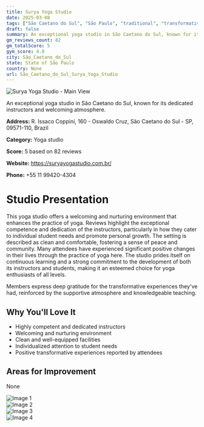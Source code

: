 ```yaml
---
title: Surya Yoga Studio
date: 2025-03-08
tags: ["São Caetano do Sul", "São Paulo", "traditional", "transformative", "welcoming", "community-focused", "São Caetano do Sul"]  
draft: false
summary: An exceptional yoga studio in São Caetano do Sul, known for its dedicated instructors and welcoming atmosphere.
gm_reviews_count: 82
gm_totalScore: 5
gym_score: 4.8
city: São_Caetano_do_Sul
state: State of São Paulo
country: None
url: São_Caetano_do_Sul_Surya_Yoga_Studio
---
```


<div className="aspect-[16/9] relative my-8">
  <img 
    src="https://lh5.googleusercontent.com/p/AF1QipMiBro3L93b1OM5pof7t6ChRfGKpUqujx67PTGT=w1920-h1080-k-no"
    alt="Surya Yoga Studio - Main View"
    className="object-cover absolute inset-0 w-full h-full rounded-lg"
  />
</div>

An exceptional yoga studio in São Caetano do Sul, known for its dedicated instructors and welcoming atmosphere.

**Address:** R. Issaco Coppini, 160 - Oswaldo Cruz, São Caetano do Sul - SP, 09571-110, Brazil

**Category:** Yoga studio

**Score:** 5 based on 82 reviews

**Website:** https://suryayogastudio.com.br/

**Phone:** +55 11 99420-4304

# Studio Presentation

This yoga studio offers a welcoming and nurturing environment that enhances the practice of yoga. Reviews highlight the exceptional competence and dedication of the instructors, particularly in how they cater to individual student needs and promote personal growth. The setting is described as clean and comfortable, fostering a sense of peace and community. Many attendees have experienced significant positive changes in their lives through the practice of yoga here. The studio prides itself on continuous learning and a strong commitment to the development of both its instructors and students, making it an esteemed choice for yoga enthusiasts of all levels.

Members express deep gratitude for the transformative experiences they've had, reinforced by the supportive atmosphere and knowledgeable teaching.

## Why You'll Love It

- Highly competent and dedicated instructors
- Welcoming and nurturing environment
- Clean and well-equipped facilities
- Individualized attention to student needs
- Positive transformative experiences reported by attendees

## Areas for Improvement

None

<div className="grid grid-cols-1 xl:grid-cols-2 gap-4 my-8">
<div className="aspect-[4/3] relative"><img src="https://lh5.googleusercontent.com/p/AF1QipOqSoaGVEMW2iQtj0W-ZwQry8JYd_X2DXz_MQ9m=w1920-h1080-k-no" alt="Image 1" className="object-cover absolute inset-0 w-full h-full rounded-lg" /></div>
<div className="aspect-[4/3] relative"><img src="https://lh5.googleusercontent.com/p/AF1QipNEY95yVBxk8iB6Z6OR0EvpHm0Btcx6M-QTzOho=w1920-h1080-k-no" alt="Image 2" className="object-cover absolute inset-0 w-full h-full rounded-lg" /></div>
<div className="aspect-[4/3] relative"><img src="https://lh5.googleusercontent.com/p/AF1QipMsEektzUtnWcU-BSKIY_NjJdPNUvWuKEI9FNfB=w1920-h1080-k-no" alt="Image 3" className="object-cover absolute inset-0 w-full h-full rounded-lg" /></div>
<div className="aspect-[4/3] relative"><img src="https://lh5.googleusercontent.com/p/AF1QipP-vHZuWNXdnIVmYdpF57OYafy2NdnD1rYQ6xN8=w1920-h1080-k-no" alt="Image 4" className="object-cover absolute inset-0 w-full h-full rounded-lg" /></div>
</div>